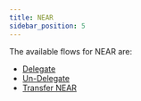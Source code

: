```yaml
---
title: NEAR
sidebar_position: 5
---
```


The available flows for NEAR are:

- [Delegate](/guides/staking-api-flows/near/delegate)
- [Un-Delegate](/guides/staking-api-flows/near/undelegate)
- [Transfer NEAR](/guides/staking-api-flows/near/transfer)

